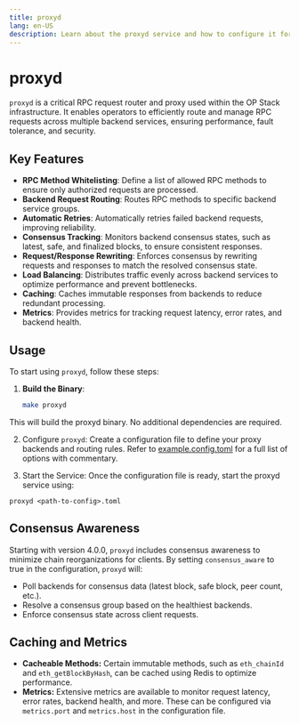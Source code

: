 ```yaml
---
title: proxyd
lang: en-US
description: Learn about the proxyd service and how to configure it for use in the OP Stack.
---
```


# proxyd

`proxyd` is a critical RPC request router and proxy used within the OP Stack infrastructure. It enables operators to efficiently route and manage RPC requests across multiple backend services, ensuring performance, fault tolerance, and security.

## Key Features

* **RPC Method Whitelisting**: Define a list of allowed RPC methods to ensure only authorized requests are processed.
* **Backend Request Routing**: Routes RPC methods to specific backend service groups.
* **Automatic Retries**: Automatically retries failed backend requests, improving reliability.
* **Consensus Tracking**: Monitors backend consensus states, such as latest, safe, and finalized blocks, to ensure consistent responses.
* **Request/Response Rewriting**: Enforces consensus by rewriting requests and responses to match the resolved consensus state.
* **Load Balancing**: Distributes traffic evenly across backend services to optimize performance and prevent bottlenecks.
* **Caching**: Caches immutable responses from backends to reduce redundant processing.
* **Metrics**: Provides metrics for tracking request latency, error rates, and backend health.

## Usage

To start using `proxyd`, follow these steps:

1. **Build the Binary**:
    ```bash
    make proxyd  
    ```
This will build the proxyd binary. No additional dependencies are required.

2. Configure `proxyd`: Create a configuration file to define your proxy backends and routing rules. Refer to [example.config.toml](https://github.com/ethereum-optimism/infra/blob/main/proxyd/example.config.toml) for a full list of options with commentary.

3. Start the Service: Once the configuration file is ready, start the proxyd service using:
```
proxyd <path-to-config>.toml
```

## Consensus Awareness
Starting with version 4.0.0, `proxyd` includes consensus awareness to minimize chain reorganizations for clients. By setting `consensus_aware` to true in the configuration, `proxyd` will:

* Poll backends for consensus data (latest block, safe block, peer count, etc.).
* Resolve a consensus group based on the healthiest backends.
* Enforce consensus state across client requests.

## Caching and Metrics
* **Cacheable Methods:** Certain immutable methods, such as `eth_chainId` and `eth_getBlockByHash`, can be cached using Redis to optimize performance.
* **Metrics:** Extensive metrics are available to monitor request latency, error rates, backend health, and more. These can be configured via `metrics.port` and `metrics.host` in the configuration file.
